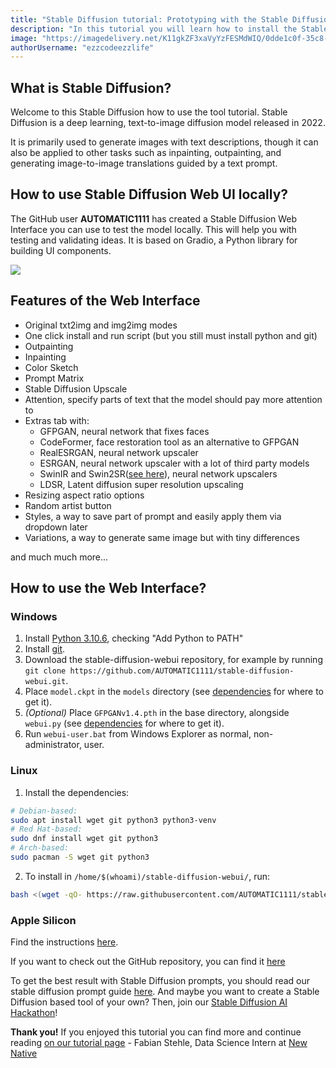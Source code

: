 ```yaml
---
title: "Stable Diffusion tutorial: Prototyping with the Stable Diffusion Web UI"
description: "In this tutorial you will learn how to install the Stable Diffusion Web UI to validate your ideas"
image: "https://imagedelivery.net/K11gkZF3xaVyYzFESMdWIQ/0dde1c0f-35c8-499f-1891-0cead40bee00/full"
authorUsername: "ezzcodeezzlife"
---
```


## What is Stable Diffusion?

Welcome to this Stable Diffusion how to use the tool tutorial. Stable Diffusion is a deep learning, text-to-image diffusion model released in 2022.

It is primarily used to generate images with text descriptions, though it can also be applied to other tasks such as inpainting, outpainting, and generating image-to-image translations guided by a text prompt.

## How to use Stable Diffusion Web UI locally?

The GitHub user **AUTOMATIC1111** has created a Stable Diffusion Web Interface you can 
use to test the model locally. This will help you with testing and validating ideas.
It is based on Gradio, a Python library for building UI components.

<Img src="https://raw.githubusercontent.com/AUTOMATIC1111/stable-diffusion-webui/master/screenshot.png" />

## Features of the Web Interface

- Original txt2img and img2img modes
- One click install and run script (but you still must install python and git)
- Outpainting
- Inpainting
- Color Sketch
- Prompt Matrix
- Stable Diffusion Upscale
- Attention, specify parts of text that the model should pay more attention to
- Extras tab with:
    - GFPGAN, neural network that fixes faces
    - CodeFormer, face restoration tool as an alternative to GFPGAN
    - RealESRGAN, neural network upscaler
    - ESRGAN, neural network upscaler with a lot of third party models
    - SwinIR and Swin2SR([see here](https://github.com/AUTOMATIC1111/stable-diffusion-webui/pull/2092)), neural network upscalers
    - LDSR, Latent diffusion super resolution upscaling
- Resizing aspect ratio options
- Random artist button
- Styles, a way to save part of prompt and easily apply them via dropdown later
- Variations, a way to generate same image but with tiny differences

and much much more...

## How to use the Web Interface?

### Windows

1. Install [Python 3.10.6](https://www.python.org/downloads/windows/), checking "Add Python to PATH"
2. Install [git](https://git-scm.com/download/win).
3. Download the stable-diffusion-webui repository, for example by running `git clone https://github.com/AUTOMATIC1111/stable-diffusion-webui.git`.
4. Place `model.ckpt` in the `models` directory (see [dependencies](https://github.com/AUTOMATIC1111/stable-diffusion-webui/wiki/Dependencies) for where to get it).
5. _*(Optional)*_ Place `GFPGANv1.4.pth` in the base directory, alongside `webui.py` (see [dependencies](https://github.com/AUTOMATIC1111/stable-diffusion-webui/wiki/Dependencies) for where to get it).
6. Run `webui-user.bat` from Windows Explorer as normal, non-administrator, user.


### Linux

1. Install the dependencies:
```bash
# Debian-based:
sudo apt install wget git python3 python3-venv
# Red Hat-based:
sudo dnf install wget git python3
# Arch-based:
sudo pacman -S wget git python3
```
2. To install in `/home/$(whoami)/stable-diffusion-webui/`, run:
```bash
bash <(wget -qO- https://raw.githubusercontent.com/AUTOMATIC1111/stable-diffusion-webui/master/webui.sh)
```

### Apple Silicon

Find the instructions [here](https://github.com/AUTOMATIC1111/stable-diffusion-webui/wiki/Installation-on-Apple-Silicon).

If you want to check out the GitHub repository, you can find it [here](https://github.com/AUTOMATIC1111/stable-diffusion-webui)

To get the best result with Stable Diffusion prompts, you should read our stable diffusion prompt guide [here](https://lablab.ai/t/stable-diffusion-prompt-engineering). And maybe you want to create a Stable Diffusion based tool of your own? Then, join our [Stable Diffusion AI Hackathon](https://lablab.ai/event/stable-diffusion-hackathon)!

**Thank you!** If you enjoyed this tutorial you can find more and continue reading [on our tutorial page](https://lablab.ai/t) - Fabian Stehle, Data Science Intern at [New Native](https://newnative.ai/)

